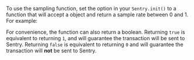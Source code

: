 To use the sampling function, set the <PlatformIdentifier name="traces-sampler" /> option in your `Sentry.init()` to a function that will accept a <PlatformIdentifier name="sampling-context" /> object and return a sample rate between 0 and 1. For example:

<PlatformContent includePath="performance/traces-sampler-as-sampler" />

For convenience, the function can also return a boolean. Returning `true` is equivalent to returning `1`, and will guarantee the transaction will be sent to Sentry. Returning `false` is equivalent to returning `0` and will guarantee the transaction will **not** be sent to Sentry.
